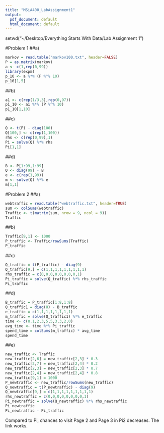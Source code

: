 ```yaml
---
title: "MSiA400_LabAssignment1"
output:
  pdf_document: default
  html_document: default
---
```


setwd("~/Desktop/Everything Starts With Data/Lab Assignment 1")

#Problem 1
##a)
```r
markov = read.table("markov100.txt", header=FALSE)
P = as.matrix(markov)
a <- c(1,rep(0,99))
library(expm)
p_10 <- a %*% (P %^% 10)	
p_10[1,5]
```

##b)
```r
a1 <- c(rep(1/3,3),rep(0,97))
p1_10 <- a1 %*% (P %^% 10)
p1_10[1,10]
```

##c)
```r
Q <- t(P) - diag(100)
Q[100,] <- c(rep(1,100))
rhs <- c(rep(0,99),1)
Pi = solve(Q) %*% rhs
Pi[1,1]
```

##d)
```r
B <- P[1:99,1:99]
Q <- diag(99) - B
e <- c(rep(1,99))
m <- solve(Q) %*% e
m[1,1]
```

#Problem 2
##a)
```r
webtraffic = read.table("webtraffic.txt", header=TRUE)
sum <- colSums(webtraffic)
Traffic <- t(matrix(sum, nrow = 9, ncol = 9))
Traffic
```

##b)
```r
Traffic[9,1] <- 1000
P_traffic <- Traffic/rowSums(Traffic)
P_traffic
```

##c)
```r
Q_traffic = t(P_traffic) - diag(9)
Q_traffic[9,] = c(1,1,1,1,1,1,1,1,1)
rhs_traffic = c(0,0,0,0,0,0,0,0,1)
Pi_traffic = solve(Q_traffic) %*% rhs_traffic
Pi_traffic
```

##d)
```r
B_traffic = P_traffic[1:8,1:8]
Q_traffic1 = diag(8) - B_traffic
e_traffic = c(1,1,1,1,1,1,1,1)
m_traffic = solve(Q_traffic1) %*% e_traffic
time <- c(0.1,2,3,5,5,3,3,2,0)
avg_time <- time %*% Pi_traffic 
spend_time = colSums(m_traffic) * avg_time
spend_time
```

##e)
```r
new_traffic <- Traffic
new_traffic[2,6] = new_traffic[2,3] * 0.3
new_traffic[2,7] = new_traffic[2,4] * 0.2
new_traffic[2,3] = new_traffic[2,3] * 0.7
new_traffic[2,4] = new_traffic[2,4] * 0.8
new_traffic[9,1] = 1000
P_newtraffic <- new_traffic/rowSums(new_traffic)
Q_newtraffic = t(P_newtraffic) - diag(9)
Q_newtraffic[9,] = c(1,1,1,1,1,1,1,1,1)
rhs_newtraffic = c(0,0,0,0,0,0,0,0,1)
Pi_newtraffic = solve(Q_newtraffic) %*% rhs_newtraffic
Pi_newtraffic
Pi_newtraffic - Pi_traffic
```

Compared to Pi, chances to visit Page 2 and Page 3 in Pi2 decreases. The link works.
